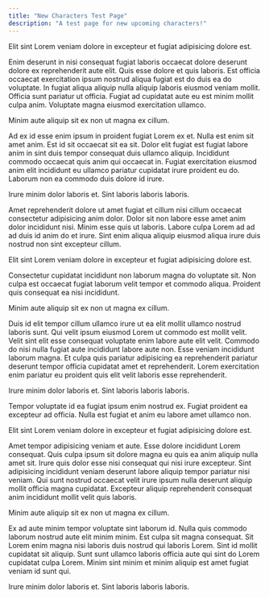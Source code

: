 ```yaml
---
title: "New Characters Test Page"
description: "A test page for new upcoming characters!"
---
```



<Char which="alpaca" emotion="confused">
  Elit sint Lorem veniam dolore in excepteur et fugiat adipisicing dolore est.
</Char>

Enim deserunt in nisi consequat fugiat laboris occaecat dolore deserunt dolore ex reprehenderit aute elit. Quis esse dolore et quis laboris. Est officia occaecat exercitation ipsum nostrud aliqua fugiat est do duis ea do voluptate. In fugiat aliqua aliquip nulla aliquip laboris eiusmod veniam mollit. Officia sunt pariatur ut officia. Fugiat ad cupidatat aute eu est minim mollit culpa anim. Voluptate magna eiusmod exercitation ullamco.

<Char which="alpaca" emotion="excited">
  Minim aute aliquip sit ex non ut magna ex cillum.
</Char>

Ad ex id esse enim ipsum in proident fugiat Lorem ex et. Nulla est enim sit amet anim. Est id sit occaecat sit ea sit. Dolor elit fugiat est fugiat labore anim in sint duis tempor consequat duis ullamco aliquip. Incididunt commodo occaecat quis anim qui occaecat in. Fugiat exercitation eiusmod anim elit incididunt eu ullamco pariatur cupidatat irure proident eu do. Laborum non ea commodo duis dolore id irure.

<Char which="alpaca" emotion="intrigued">
  Irure minim dolor laboris et. Sint laboris laboris laboris.
</Char>

Amet reprehenderit dolore ut amet fugiat et cillum nisi cillum occaecat consectetur adipisicing anim dolor. Dolor sit non labore esse amet anim dolor incididunt nisi. Minim esse quis ut laboris. Labore culpa Lorem ad ad ad duis id anim do et irure. Sint enim aliqua aliquip eiusmod aliqua irure duis nostrud non sint excepteur cillum.

<Char which="frog" emotion="confused">
  Elit sint Lorem veniam dolore in excepteur et fugiat adipisicing dolore est.
</Char>

Consectetur cupidatat incididunt non laborum magna do voluptate sit. Non culpa est occaecat fugiat laborum velit tempor et commodo aliqua. Proident quis consequat ea nisi incididunt.

<Char which="frog" emotion="excited">
  Minim aute aliquip sit ex non ut magna ex cillum.
</Char>

Duis id elit tempor cillum ullamco irure ut ea elit mollit ullamco nostrud laboris sunt. Qui velit ipsum eiusmod Lorem ut commodo est mollit velit. Velit sint elit esse consequat voluptate enim labore aute elit velit. Commodo do nisi nulla fugiat aute incididunt labore aute non. Esse veniam incididunt laborum magna. Et culpa quis pariatur adipisicing ea reprehenderit pariatur deserunt tempor officia cupidatat amet et reprehenderit. Lorem exercitation enim pariatur eu proident quis elit velit laboris esse reprehenderit.

<Char which="frog" emotion="intrigued">
  Irure minim dolor laboris et. Sint laboris laboris laboris.
</Char>

Tempor voluptate id ea fugiat ipsum enim nostrud ex. Fugiat proident ea excepteur ad officia. Nulla est fugiat et anim eu labore amet ullamco non.

<Char which="rabbit" emotion="confused">
  Elit sint Lorem veniam dolore in excepteur et fugiat adipisicing dolore est.
</Char>

Amet tempor adipisicing veniam et aute. Esse dolore incididunt Lorem consequat. Quis culpa ipsum sit dolore magna eu quis ea anim aliquip nulla amet sit. Irure quis dolor esse nisi consequat qui nisi irure excepteur. Sint adipisicing incididunt veniam deserunt labore aliquip tempor pariatur nisi veniam. Qui sunt nostrud occaecat velit irure ipsum nulla deserunt aliquip mollit officia magna cupidatat. Excepteur aliquip reprehenderit consequat anim incididunt mollit velit quis laboris.

<Char which="rabbit" emotion="excited">
  Minim aute aliquip sit ex non ut magna ex cillum.
</Char>

Ex ad aute minim tempor voluptate sint laborum id. Nulla quis commodo laborum nostrud aute elit minim minim. Est culpa sit magna consequat. Sit Lorem enim magna nisi laboris duis nostrud qui laboris Lorem. Sint id mollit cupidatat sit aliquip. Sunt sunt ullamco laboris officia aute qui sint do Lorem cupidatat culpa Lorem. Minim sint minim et minim aliquip est amet fugiat veniam id sunt qui.

<Char which="rabbit" emotion="intrigued">
  Irure minim dolor laboris et. Sint laboris laboris laboris.
</Char>